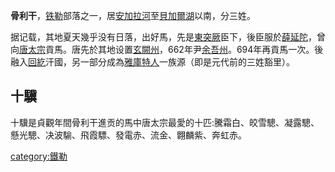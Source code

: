 '''骨利干'''，[[铁勒|铁勒]]部落之一，居[[安加拉河|安加拉河]]至[[貝加爾湖|貝加爾湖]]以南，分三姓。

据记载，其地夏天幾乎没有日落，出好馬，先是[[東突厥|東突厥]]臣下，後臣服於[[薛延陀|薛延陀]]，曾向[[唐太宗|唐太宗]]貢馬。唐先於其地设置[[玄闕州|玄闕州]]，662年尹[[余吾州|余吾州]]。694年再貢馬一次。後融入[[回紇|回紇]]汗國，另一部分成為[[雅庫特人|雅庫特人]]一族源（即是元代前的三姓豁里）。

==十驥==
十驥是貞觀年間骨利干進贡的馬中唐太宗最愛的十匹:騰霜白、皎雪驄、凝露驄、懸光驄、决波騟、飛霞驃、發電赤、流金、翺麟紫、奔虹赤。

[[category:鐵勒|category:鐵勒]]